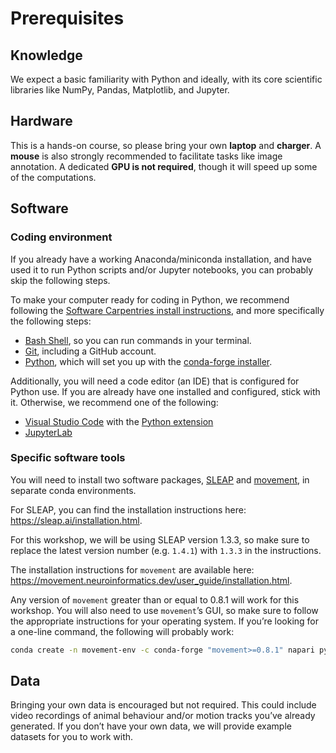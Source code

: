 # Prerequisites {#sec-prerequisites}

## Knowledge
We expect a basic familiarity with Python and ideally, with its core
scientific libraries like NumPy, Pandas, Matplotlib, and Jupyter.

## Hardware
This is a hands-on course, so please bring your own **laptop** and **charger**. 
A **mouse** is also strongly recommended to facilitate tasks like image annotation.
A dedicated **GPU is not required**, though it will speed up some of the computations.

## Software

### Coding environment

::: {.callout-note}
If you already have a working Anaconda/miniconda installation, and have used it to run Python scripts and/or Jupyter notebooks, you can probably skip the following steps.
:::

To make your computer ready for coding in Python, we recommend following the [Software Carpentries install instructions](https://carpentries.github.io/workshop-template/install_instructions), and more specifically the following steps:

- [Bash Shell](https://carpentries.github.io/workshop-template/install_instructions/#shell), so you can run commands in your terminal.
- [Git](https://carpentries.github.io/workshop-template/install_instructions/#git), including a GitHub account.
- [Python](https://carpentries.github.io/workshop-template/install_instructions/#python), which will set you up with the [conda-forge installer](https://conda-forge.org/download/).


Additionally, you will need a code editor (an IDE) that is configured for Python use.
If you are already have one installed and configured, stick with it. Otherwise, we recommend one of the following:

  - [Visual Studio Code](https://code.visualstudio.com/) with the [Python extension](https://marketplace.visualstudio.com/items?itemName=ms-python.python)
  - [JupyterLab](https://jupyter.org/install)


### Specific software tools {#sec-software-tools}

You will need to install two software packages, [SLEAP](https://sleap.ai/) and [movement](https://movement.neuroinformatics.dev/),
in separate conda environments.

For SLEAP, you can find the installation instructions here: <https://sleap.ai/installation.html>.

::: {.callout-note}
For this workshop, we will be using SLEAP version 1.3.3, so make sure to replace the latest version number (e.g. `1.4.1`) with `1.3.3` in the instructions.
:::

The installation instructions for `movement` are available here: <https://movement.neuroinformatics.dev/user_guide/installation.html>.

::: {.callout-note}
Any version of `movement` greater than or equal to 0.8.1 will work for this workshop.
You will also need to use `movement`'s GUI, so make sure to follow the appropriate instructions for your operating system.
If you're looking for a one-line command, the following will probably work:

```bash
conda create -n movement-env -c conda-forge "movement>=0.8.1" napari pyqt
```
:::

## Data
Bringing your own data is encouraged but not required.
This could include video recordings of animal behaviour and/or motion tracks you've already generated.
If you don't have your own data, we will provide example datasets for you to work with.